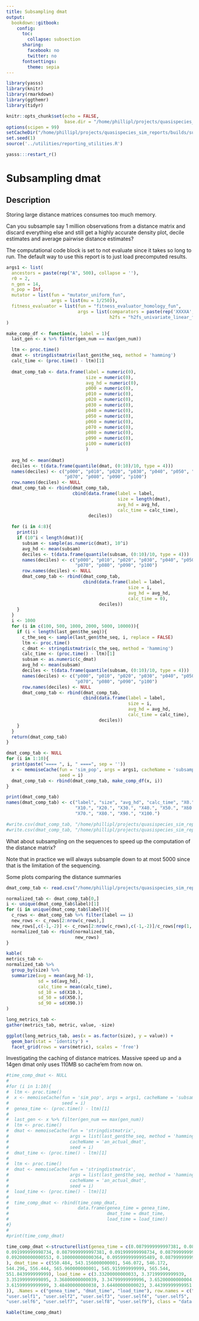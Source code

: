 ```yaml
---
title: Subsampling dmat
output: 
  bookdown::gitbook:
    config:
      toc:
        collapse: subsection
      sharing:
        facebook: no
        twitter: no
      fontsettings:
        theme: sepia
---
```


```r
library(yasss)
library(knitr)
library(rmarkdown)
library(ggthemr)
library(tidyr)

knitr::opts_chunk$set(echo = FALSE,
                      base.dir = "/home/phillipl/projects/quasispecies_sim_reports/builds/subsampling_dmat/figures")
options(scipen = 99)
setCacheDir("/home/phillipl/projects/quasispecies_sim_reports/builds/subsampling_dmat/simpleCache")
set.seed(1)
source('../utilities/reporting_utilities.R')
```

```r
yasss:::restart_r()
```

# Subsampling dmat

## Description

Storing large distance matrices consumes too much memory.

Can you subsample say 1 million observations from a distance matrix and discard everything else and still get a highly accurate density plot, decile estimates and average pairwise distance estimates?

The computational code block is set to not evaluate since it takes so long to run. The default way to use this report is to just load precomputed results.

```r
args1 <- list(
  ancestors = paste(rep("A", 500), collapse = ''),
  r0 = 2,
  n_gen = 14,
  n_pop = Inf,
  mutator = list(fun = "mutator_uniform_fun",
                 args = list(mu = 1/250)),
  fitness_evaluator = list(fun = "fitness_evaluator_homology_fun",
                           args = list(comparators = paste(rep('XXXXA', 100), collapse = ''),
                                       h2fs = "h2fs_univariate_linear_fun"))
)

make_comp_df <- function(x, label = 1){
  last_gen <- x %>% filter(gen_num == max(gen_num))

  ltm <- proc.time()
  dmat <- stringdistmatrix(last_gen$the_seq, method = 'hamming')
  calc_time <- (proc.time() - ltm)[1]
  
  dmat_comp_tab <- data.frame(label = numeric(0),
                              size = numeric(0),
                              avg_hd = numeric(0),
                              p000 = numeric(0),
                              p010 = numeric(0),
                              p020 = numeric(0),
                              p030 = numeric(0),
                              p040 = numeric(0),
                              p050 = numeric(0),
                              p060 = numeric(0),
                              p070 = numeric(0),
                              p080 = numeric(0),
                              p090 = numeric(0),
                              p100 = numeric(0)
                              )
  
  avg_hd <- mean(dmat)
  deciles <- t(data.frame(quantile(dmat, (0:10)/10, type = 4)))
  names(deciles) <- c("p000", "p010", "p020", "p030", "p040", "p050", "p060",
                      "p070", "p080", "p090", "p100")
  row.names(deciles) <- NULL
  dmat_comp_tab <- rbind(dmat_comp_tab,
                         cbind(data.frame(label = label,
                                          size = length(dmat), 
                                          avg_hd = avg_hd,
                                          calc_time = calc_time),
                               deciles))
  
  for (i in 4:8){
    print(i)
    if (10^i < length(dmat)){
      subsam <- sample(as.numeric(dmat), 10^i)
      avg_hd <- mean(subsam)
      deciles <- t(data.frame(quantile(subsam, (0:10)/10, type = 4)))
      names(deciles) <- c("p000", "p010", "p020", "p030", "p040", "p050", "p060",
                          "p070", "p080", "p090", "p100")
      row.names(deciles) <- NULL
      dmat_comp_tab <- rbind(dmat_comp_tab,
                             cbind(data.frame(label = label,
                                              size = i, 
                                              avg_hd = avg_hd,
                                              calc_time = 0),
                                   deciles))
    }
  }
  i <- 1000
  for (i in c(100, 500, 1000, 2000, 5000, 10000)){
    if (i < length(last_gen$the_seq)){
      c_the_seq <- sample(last_gen$the_seq, i, replace = FALSE)
      ltm <- proc.time()
      c_dmat <- stringdistmatrix(c_the_seq, method = 'hamming')
      calc_time <- (proc.time() - ltm)[1]
      subsam <- as.numeric(c_dmat)
      avg_hd <- mean(subsam)
      deciles <- t(data.frame(quantile(subsam, (0:10)/10, type = 4)))
      names(deciles) <- c("p000", "p010", "p020", "p030", "p040", "p050", "p060",
                          "p070", "p080", "p090", "p100")
      row.names(deciles) <- NULL
      dmat_comp_tab <- rbind(dmat_comp_tab,
                             cbind(data.frame(label = label,
                                              size = i, 
                                              avg_hd = avg_hd,
                                              calc_time = calc_time),
                                   deciles))
    }
  }
  return(dmat_comp_tab)
}

dmat_comp_tab <- NULL
for (i in 1:10){
  print(paste("==== ", i, " ====", sep = ''))
  x <- memoiseCache(fun = 'sim_pop', args = args1, cacheName = 'subsampling_dmat', 
                    seed = i)
  dmat_comp_tab <- rbind(dmat_comp_tab, make_comp_df(x, i))
}

print(dmat_comp_tab)
names(dmat_comp_tab) <- c("label", "size", "avg_hd", "calc_time", "X0.",
                          "X10.", "X20.", "X30.", "X40.", "X50.", "X60.",
                          "X70.", "X80.", "X90.", "X100.")

#write.csv(dmat_comp_tab, "/home/phillipl/projects/quasispecies_sim_reports/builds/subsampling_dmat/dmat_comp_tab_gen13_n10.csv", row.names = FALSE)
#write.csv(dmat_comp_tab, "/home/phillipl/projects/quasispecies_sim_reports/builds/subsampling_dmat/dmat_comp_tab_gen14_n10.csv", row.names = FALSE)
```

What about subsampling on the sequences to speed up the computation of the distance matrix?

Note that in practice we will always subsample down to at most 5000 since that is the limitation of the sequencing.

Some plots comparing the distance summaries

```r
dmat_comp_tab <- read.csv("/home/phillipl/projects/quasispecies_sim_reports/builds/subsampling_dmat/dmat_comp_tab_gen14_n10.csv")

normalized_tab <- dmat_comp_tab[0,]
i <- unique(dmat_comp_tab$label)[1]
for (i in unique(dmat_comp_tab$label)){
  c_rows <- dmat_comp_tab %>% filter(label == i)
  new_rows <- c_rows[2:nrow(c_rows),]
  new_rows[,c(-1,-2)] <- c_rows[2:nrow(c_rows),c(-1,-2)]/c_rows[rep(1, nrow(c_rows)-1),c(-1,-2)]
  normalized_tab <- rbind(normalized_tab,
                          new_rows)
}

kable(
metrics_tab <-
normalized_tab %>% 
  group_by(size) %>%
  summarize(avg = mean(avg_hd-1),
            sd = sd(avg_hd),
            calc_time = mean(calc_time),
            sd_10 = sd(X10.),
            sd_50 = sd(X50.),
            sd_90 = sd(X90.))
)

long_metrics_tab <-
gather(metrics_tab, metric, value, -size)
```

```r
ggplot(long_metrics_tab, aes(x = as.factor(size), y = value)) +
  geom_bar(stat = 'identity') +
  facet_grid(rows = vars(metric), scales = 'free')
```

Investigating the caching of distance matrices. Massive speed up and a 14gen dmat only uses 110MB so cache'em from now on.

```r
#time_comp_dmat <- NULL
#
#for (i in 1:10){
#  ltm <- proc.time()
#  x <- memoiseCache(fun = 'sim_pop', args = args1, cacheName = 'subsampling_dmat', 
#                    seed = i)
#  genea_time <- (proc.time() - ltm)[1]
#  
#  last_gen <- x %>% filter(gen_num == max(gen_num))
#  ltm <- proc.time()
#  dmat <- memoiseCache(fun = 'stringdistmatrix',
#                       args = list(last_gen$the_seq, method = 'hamming'),
#                       cacheName = 'an_actual_dmat',
#                       seed = i)
#  dmat_time <- (proc.time() - ltm)[1]
#  
#  ltm <- proc.time()
#  dmat <- memoiseCache(fun = 'stringdistmatrix',
#                       args = list(last_gen$the_seq, method = 'hamming'),
#                       cacheName = 'an_actual_dmat',
#                       seed = i)
#  load_time <- (proc.time() - ltm)[1]
#
#  time_comp_dmat <- rbind(time_comp_dmat,
#                          data.frame(genea_time = genea_time,
#                                     dmat_time = dmat_time,
#                                     load_time = load_time))
#}
#
#print(time_comp_dmat)

time_comp_dmat <-structure(list(genea_time = c(0.0879999999997381, 0.0840000000007421,
0.091999999998734, 0.0879999999997381, 0.091999999998734, 0.0879999999997381,
0.092000000000553, 0.100000000000364, 0.0959999999995489, 0.0879999999997381
), dmat_time = c(550.484, 543.156000000001, 546.072, 546.172,
544.296, 556.444, 565.960000000001, 545.915999999999, 565.544,
551.843999999999), load_time = c(3.33200000000033, 3.37199999999939,
3.35199999999895, 3.36800000000039, 3.34799999999996, 3.65200000000004,
3.61599999999999, 3.48400000000038, 3.64400000000023, 3.44399999999951
)), .Names = c("genea_time", "dmat_time", "load_time"), row.names = c("user.self",
"user.self1", "user.self2", "user.self3", "user.self4", "user.self5",
"user.self6", "user.self7", "user.self8", "user.self9"), class = "data.frame")

kable(time_comp_dmat)
```
